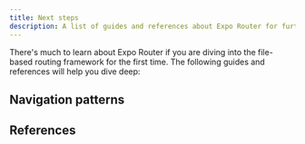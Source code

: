 ```yaml
---
title: Next steps
description: A list of guides and references about Expo Router for further reading.
---
```



There's much to learn about Expo Router if you are diving into the file-based routing framework for the first time. The following guides and references will help you dive deep:

## Navigation patterns

<BoxLink
  title="Stack"
  href="/router/advanced/stack/"
  description="See Stack navigator's complete reference for more information on API methods."
  Icon={BookOpen02Icon}
/>

<BoxLink
  title="Tabs"
  href="/router/advanced/tabs/"
  description="See Tabs navigator's complete reference for more information on API methods."
  Icon={BookOpen02Icon}
/>

<BoxLink
  title="Drawer"
  href="/router/advanced/drawer/"
  description="Learn how to use Drawer navigator in Expo Router."
  Icon={BookOpen02Icon}
/>

<BoxLink
  title="Modals"
  href="/router/advanced/modals/"
  description="Learn how to use modals in Expo Router."
  Icon={BookOpen02Icon}
/>

<BoxLink
  title="Shared routes"
  description="Learn how to define shared routes or use arrays to use the same route multiple times with different layouts using Expo Router."
  href="/router/advanced/shared-routes/"
  Icon={BookOpen02Icon}
/>

## References

<BoxLink
  title="Authentication"
  href="/router/reference/authentication/"
  description="Learn how to implement authentication and protect routes with Expo Router."
  Icon={BookOpen02Icon}
/>

<BoxLink
  title="Redirects"
  href="/router/reference/authentication/"
  description="Learn how to implement authentication and protect routes with Expo Router."
  Icon={BookOpen02Icon}
/>

<BoxLink
  title="Hooks"
  href="/router/reference/hooks/"
  description="Learn how to interact with the in-app URL in Expo Router."
  Icon={BookOpen02Icon}
/>

<BoxLink
  title="Platform-specific Modules"
  href="/router/reference/platform-specific-modules/"
  description="Learn how to switch modules based on the platform in Expo Router."
  Icon={BookOpen02Icon}
/>

<BoxLink
  title="API Routes"
  href="/router/reference/api-routes/"
  description="Learn how to redirect URLs in Expo Router."
  Icon={BookOpen02Icon}
/>

<BoxLink
  title="Migration from React Native"
  href="/router/migrate/from-react-navigation/"
  description="Learn how to migrate an existing project using React Navigation to Expo Router."
  Icon={BookOpen02Icon}
/>

